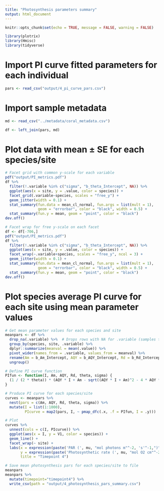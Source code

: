 ```yaml
---
title: "Photosynthesis parameters summary"
output: html_document
---
```


```r
knitr::opts_chunk$set(echo = TRUE, message = FALSE, warning = FALSE)
```

```r
library(plotrix)
library(Hmisc)
library(tidyverse)
```

# Import PI curve fitted parameters for each individual
```r
pars <- read_csv("output/4_pi_curve_pars.csv")
```

# Import sample metadata
```r
md <- read_csv("../metadata/coral_metadata.csv")

df <- left_join(pars, md)
```

# Plot data with mean ± SE for each species/site
```r
# Facet grid with common y-scale for each variable
pdf("output/PI_metrics.pdf")
df %>%
  filter(!.variable %in% c("sigma", "b_theta_Intercept", NA)) %>%
  ggplot(aes(x = site, y = .value, color = species)) +
  facet_grid(.variable~species, scales = "free_y") +
  geom_jitter(width = 0.1) +
  stat_summary(fun.data = mean_cl_normal, fun.args = list(mult = 1),    # Plot standard error
               geom = "errorbar", color = "black", width = 0.5) +
  stat_summary(fun.y = mean, geom = "point", color = "black")   
dev.off()

# Facet wrap for free y-scale on each facet
df <- df[-706,]
pdf("output/PI_metrics.pdf")
df %>%
  filter(!.variable %in% c("sigma", "b_theta_Intercept", NA)) %>%
  ggplot(aes(x = site, y = .value, color = species)) +
  facet_wrap(~.variable+species, scales = "free_y", ncol = 3) +
  geom_jitter(width = 0.1) +
  stat_summary(fun.data = mean_cl_normal, fun.args = list(mult = 1),    # Plot standard error
               geom = "errorbar", color = "black", width = 0.5) +
  stat_summary(fun.y = mean, geom = "point", color = "black")  
dev.off()
```

# Plot species average PI curve for each site using mean parameter values
```r
# Get mean parameter values for each species and site
meanpars <- df %>%
  drop_na(.variable) %>%  # Drops rows with NA for .variable (samples that failed PI curve fitting)
  group_by(species, site, .variable) %>%
  dplyr::summarize(meanval = mean(.value)) %>%
  pivot_wider(names_from = .variable, values_from = meanval) %>%
  rename(Am = b_Am_Intercept, AQY = b_AQY_Intercept, Rd = b_Rd_Intercept, theta = b_theta_Intercept) %>%
  ungroup()

# Define PI curve function
PIfun <- function(I, Am, AQY, Rd, theta, sigma) {
  (1 / (2 * theta)) * (AQY * I + Am - sqrt((AQY * I + Am)^2 - 4 * AQY * theta * Am * I)) - Rd
}

# Produce PI curve for each species/site
curves <- meanpars %>%
  nest(pars = c(Am, AQY, Rd, theta, sigma)) %>%
  mutate(I = list(1:1000),
         PIcurve = map2(pars, I, ~ pmap_dfc(.x, .f = PIfun, I = .y)))   # curve for each par set and Irradiance

# Plot
curves %>% 
  unnest(cols = c(I, PIcurve)) %>%
  ggplot(aes(x = I, y = V1, color = species)) +
  geom_line() +
  facet_wrap(~ site) +
  labs(x = expression(paste('PAR (', mu, "mol photons m"^-2, 's'^-1,")")),
       y = expression(paste('Photosynthetic rate (', mu, "mol O2 cm"^-2, 'h'^-1,")")),
       title = "Timepoint 4")

# Save mean photosynthesis pars for each species/site to file
meanpars
meanpars %>% 
  mutate(timepoint="timepoint4") %>%
  write_csv(path = "output/4_photosynthesis_pars_summary.csv")
```
